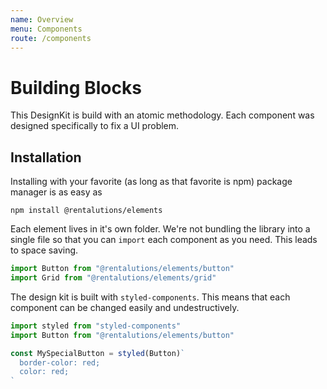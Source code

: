 ```yaml
---
name: Overview
menu: Components
route: /components
---
```


# Building Blocks

This DesignKit is build with an atomic methodology. Each component was designed specifically to fix a UI problem.

## Installation

Installing with your favorite (as long as that favorite is npm) package manager is as easy as

```shell
npm install @rentalutions/elements
```

Each element lives in it's own folder. We're not bundling the library into a single file so that you can `import` each component as you need. This leads to space saving.

```js
import Button from "@rentalutions/elements/button"
import Grid from "@rentalutions/elements/grid"
```

The design kit is built with `styled-components`. This means that each component can be changed easily and undestructively.

```js
import styled from "styled-components"
import Button from "@rentalutions/elements/button"

const MySpecialButton = styled(Button)`
  border-color: red;
  color: red;
`
```
